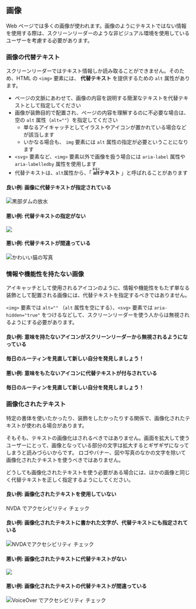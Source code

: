 
<Title>画像</Title>

## 画像

Web ページでは多くの画像が使われます。画像のようにテキストではない情報を使用する際は、スクリーンリーダーのような非ビジュアル環境を使用しているユーザーを考慮する必要があります。

### 画像の代替テキスト

スクリーンリーダーではテキスト情報しか読み取ることができません。そのため、HTML の `<img>` 要素には、 **代替テキスト** を提供するための `alt` 属性があります。

- ページの文脈にあわせて、画像の内容を説明する簡潔なテキストを代替テキストとして指定してください
- 画像が装飾目的で配置され、ページの内容を理解するのに不必要な場合は、空の `alt` 属性（`alt=""`）を指定してください
  - 単なるアイキャッチとしてイラストやアイコンが置かれている場合などが該当します
  - いかなる場合も、 `img` 要素には `alt` 属性の指定が必要ということになります
- `<svg>` 要素など、`<img>` 要素以外で画像を扱う場合には `aria-label` 属性や `aria-labelledby` 属性を使用します
- 代替テキストは、<code>alt</code>属性から、「 **<ruby>alt<rp>(</rp><rt>おると</rt><rp>)</rp></ruby>テキスト** 」と呼ばれることがあります

#### 良い例: 画像に代替テキストが指定されている

<ExampleContainer>
  <img
    src={publicPath('kurobe_dam.jpg')}
    alt="黒部ダムの放水"
    width={300}
    height={400}
  />
</ExampleContainer>

#### 悪い例: 代替テキストの指定がない

<ExampleContainer>
  <img src={publicPath('kurobe_dam.jpg')} width={300} height={400} />
</ExampleContainer>

#### 悪い例: 代替テキストが間違っている

<ExampleContainer>
  <img
    src={publicPath('kurobe_dam.jpg')}
    alt="かわいい猫の写真"
    width={300}
    height={400}
  />
</ExampleContainer>

### 情報や機能性を持たない画像

アイキャッチとして使用されるアイコンのように、情報や機能性をもたず単なる装飾として配置される画像には、代替テキストを指定するべきではありません。

`<img>` 要素では `alt=""` （`alt` 属性を空にする）、`<svg>` 要素では `aria-hidden="true"` をつけるなどして、スクリーンリーダーを使う人からは無視されるようにする必要があります。


#### 良い例: 意味を持たないアイコンがスクリーンリーダーから無視されるようになっている

<ExampleContainer>
  <h4><IconWrapper><MdLightbulb aria-hidden="true" /></IconWrapper>毎日のルーティンを見直して新しい自分を発見しましょう！</h4>
</ExampleContainer>

#### 悪い例: 意味をもたないアイコンに代替テキストが付与されている

<ExampleContainer>
  <h4><IconWrapper><MdLightbulb aria-label="電球" /></IconWrapper>毎日のルーティンを見直して新しい自分を発見しましょう！</h4>
</ExampleContainer>

### 画像化されたテキスト

特定の書体を使いたかったり、装飾をしたかったりする関係で、画像化されたテキストが使われる場合があります。

そもそも、テキストの画像化はされるべきではありません。画面を拡大して使うユーザーにとって、画像となっている部分の文字は拡大するとギザギザになってしまうと読みづらいからです。
ロゴやバナー、図や写真のなかの文字を除いて画像化されたテキストを使うべきではありません。

どうしても画像化されたテキストを使う必要がある場合には、ほかの画像と同じく代替テキストを正しく指定するようにしてください。

#### 良い例: 画像化されたテキストを使用していない
<Head>
<link rel="preconnect" href="https://fonts.googleapis.com" />
<link rel="preconnect" href="https://fonts.gstatic.com" crossorigin />
<link href="https://fonts.googleapis.com/css2?family=Noto+Sans+JP:wght@900&display=swap" rel="stylesheet" />
</Head>

<ExampleContainer>
  <div style={{background: '#fff', padding: '0.75rem', width: 'fit-content'}}>
    <span style={{fontSize: '1.5rem', fontWeight:'bold', fontFamily:"'Noto Sans JP', sans-serif"}}>NVDA でアクセシビリティ チェック</span>
  </div>
</ExampleContainer>

#### 良い例: 画像化されたテキストに書かれた文字が、代替テキストにも指定されている

<ExampleContainer>
  <img alt="NVDAでアクセシビリティ チェック" src={publicPath('nvdaa11ycheck.png')} width={417} height={56} />
</ExampleContainer>

#### 悪い例: 画像化されたテキストに代替テキストがない

<ExampleContainer>
  <img src={publicPath('nvdaa11ycheck.png')} width={417} height={56} />
</ExampleContainer>

#### 悪い例: 画像化されたテキストの代替テキストが間違っている

<ExampleContainer>
  <img alt="VoiceOver でアクセシビリティ チェック" src={publicPath('nvdaa11ycheck.png')} width={417} height={56} />
</ExampleContainer>
